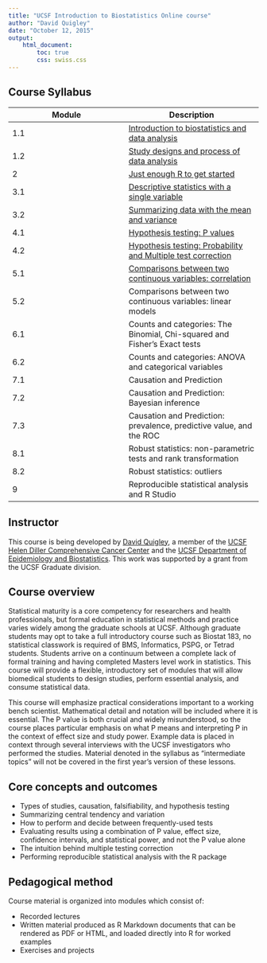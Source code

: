 ```yaml
---
title: "UCSF Introduction to Biostatistics Online course"
author: "David Quigley"
date: "October 12, 2015"
output: 
    html_document:
        toc: true
        css: swiss.css
---
```


Course Syllabus
-------------------

Module | Description 
------ | ------- 
1.1    | [Introduction to biostatistics and data analysis](module_01.1.html)
1.2    | [Study designs and process of data analysis](module_01.2.html)
2      | [Just enough R to get started](module_02.html)
3.1    | [Descriptive statistics with a single variable](module_03.1.html)
3.2    | [Summarizing data with the mean and variance](module_03.2.html)
4.1    | [Hypothesis testing: P values](module_04.1.html)
4.2    | [Hypothesis testing: Probability and Multiple test correction](module_04.2.html)
5.1    | [Comparisons between two continuous variables: correlation](module_05.1.html)
5.2    | Comparisons between two continuous variables: linear models
6.1    | Counts and categories: The Binomial, Chi-squared and Fisher's Exact tests
6.2    | Counts and categories: ANOVA and categorical variables
7.1    | Causation and Prediction
7.2    | Causation and Prediction: Bayesian inference
7.3    | Causation and Prediction: prevalence, predictive value, and the ROC
8.1    | Robust statistics: non-parametric tests and rank transformation
8.2    | Robust statistics: outliers
9      | Reproducible statistical analysis and R Studio


Instructor
-------------------

This course is being developed by [David Quigley](http://davidquigley.com), a member of the [UCSF Helen Diller Comprehensive Cancer Center](http://cancer.ucsf.edu) and the [UCSF Department of Epidemiology and Biostatistics](http://epibiostat.ucsf.edu). This work was supported by a grant from the UCSF Graduate division.

Course overview
-------------------

Statistical maturity is a core competency for researchers and health professionals, but formal education in statistical methods and practice varies widely among the graduate schools at UCSF. Although graduate students may opt to take a full introductory course such as Biostat 183, no statistical classwork is required of BMS, Informatics, PSPG, or Tetrad students. Students arrive on a continuum between a complete lack of formal training and having completed Masters level work in statistics. This course will provide a flexible, introductory set of modules that will allow biomedical students to design studies, perform essential analysis, and consume statistical data.

This course will emphasize practical considerations important to a working bench scientist. Mathematical detail and notation will be included where it is essential. The P value is both crucial and widely misunderstood, so the course places particular emphasis on what P means and interpreting P in the context of effect size and study power. Example data is placed in context through several interviews with the UCSF investigators who performed the studies. Material denoted in the syllabus as "intermediate topics" will not be covered in the first year’s version of these lessons.

Core concepts and outcomes 
----------------------------

* Types of studies, causation, falsifiability, and hypothesis testing
* Summarizing central tendency and variation 
* How to perform and decide between frequently-used tests
* Evaluating results using a combination of P value, effect size, confidence intervals, and statistical power, and not the P value alone
* The intuition behind multiple testing correction
* Performing reproducible statistical analysis with the R package

Pedagogical method
----------------------------

Course material is organized into modules which consist of:

* Recorded lectures
* Written material produced as R Markdown documents that can be rendered as PDF or HTML, and loaded directly into R for worked examples
* Exercises and projects

